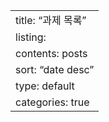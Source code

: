 ---
title: "과제 목록"
listing:
  contents: posts
  sort: "date desc"
  type: default
  categories: true
---